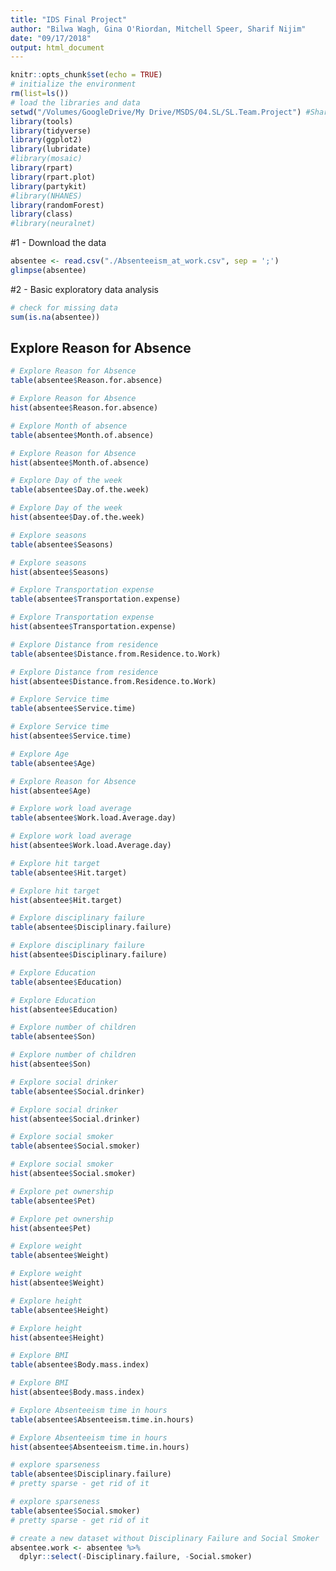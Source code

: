 ```yaml
---
title: "IDS Final Project"
author: "Bilwa Wagh, Gina O'Riordan, Mitchell Speer, Sharif Nijim"
date: "09/17/2018"
output: html_document
---
```

```r
knitr::opts_chunk$set(echo = TRUE)
# initialize the environment
rm(list=ls()) 
# load the libraries and data
setwd("/Volumes/GoogleDrive/My Drive/MSDS/04.SL/SL.Team.Project") #Sharif
library(tools)
library(tidyverse)
library(ggplot2)
library(lubridate)
#library(mosaic)
library(rpart)
library(rpart.plot)
library(partykit)
#library(NHANES)
library(randomForest)
library(class)
#library(neuralnet)
```
 
#1 - Download the data
```r
absentee <- read.csv("./Absenteeism_at_work.csv", sep = ';')
glimpse(absentee)
```
  
#2 - Basic exploratory data analysis
```r
# check for missing data
sum(is.na(absentee))
```
## Explore Reason for Absence
```r
# Explore Reason for Absence
table(absentee$Reason.for.absence)
```
```r
# Explore Reason for Absence
hist(absentee$Reason.for.absence)
```
```r
# Explore Month of absence
table(absentee$Month.of.absence)
```
```r
# Explore Reason for Absence
hist(absentee$Month.of.absence)
```
```r
# Explore Day of the week
table(absentee$Day.of.the.week)
```
```r
# Explore Day of the week
hist(absentee$Day.of.the.week)
```
```r
# Explore seasons
table(absentee$Seasons)
```
```r
# Explore seasons
hist(absentee$Seasons)
```
```r
# Explore Transportation expense
table(absentee$Transportation.expense)
```
```r
# Explore Transportation expense
hist(absentee$Transportation.expense)
```
```r
# Explore Distance from residence
table(absentee$Distance.from.Residence.to.Work)
```
```r
# Explore Distance from residence
hist(absentee$Distance.from.Residence.to.Work)
```
```r
# Explore Service time
table(absentee$Service.time)
```
```r
# Explore Service time
hist(absentee$Service.time)
```
```r
# Explore Age
table(absentee$Age)
```
```r
# Explore Reason for Absence
hist(absentee$Age)
```
```r
# Explore work load average
table(absentee$Work.load.Average.day)
```
```r
# Explore work load average
hist(absentee$Work.load.Average.day)
```
```r
# Explore hit target
table(absentee$Hit.target)
```
```r
# Explore hit target
hist(absentee$Hit.target)
```
```r
# Explore disciplinary failure
table(absentee$Disciplinary.failure)
```
```r
# Explore disciplinary failure
hist(absentee$Disciplinary.failure)
```
```r
# Explore Education
table(absentee$Education)
```
```r
# Explore Education
hist(absentee$Education)
```
```r
# Explore number of children
table(absentee$Son)
```
```r
# Explore number of children
hist(absentee$Son)
```
```r
# Explore social drinker
table(absentee$Social.drinker)
```
```r
# Explore social drinker
hist(absentee$Social.drinker)
```
```r
# Explore social smoker
table(absentee$Social.smoker)
```
```r
# Explore social smoker
hist(absentee$Social.smoker)
```
```r
# Explore pet ownership
table(absentee$Pet)
```
```r
# Explore pet ownership
hist(absentee$Pet)
```
```r
# Explore weight
table(absentee$Weight)
```
```r
# Explore weight
hist(absentee$Weight)
```
```r
# Explore height
table(absentee$Height)
```
```r
# Explore height
hist(absentee$Height)
```
```r
# Explore BMI
table(absentee$Body.mass.index)
```
```r
# Explore BMI
hist(absentee$Body.mass.index)
```
```r
# Explore Absenteeism time in hours
table(absentee$Absenteeism.time.in.hours)
```
```r
# Explore Absenteeism time in hours
hist(absentee$Absenteeism.time.in.hours)
```
```r
# explore sparseness
table(absentee$Disciplinary.failure)
# pretty sparse - get rid of it
```
```r
# explore sparseness
table(absentee$Social.smoker)
# pretty sparse - get rid of it
```
```r
# create a new dataset without Disciplinary Failure and Social Smoker
absentee.work <- absentee %>%
  dplyr::select(-Disciplinary.failure, -Social.smoker)
```
